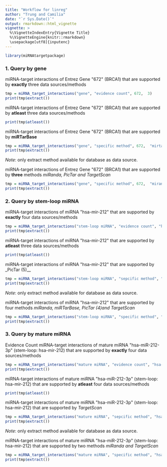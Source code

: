 ```yaml
---
title: "Workflow for linreg"
author: "Trung and Camilia"
date: "`r Sys.Date()`"
output: rmarkdown::html_vignette
vignette: >
  %\VignetteIndexEntry{Vignette Title}
  %\VignetteEngine{knitr::rmarkdown}
  \usepackage[utf8]{inputenc}
---
```


```r
library(miRNAtargetpackage)
```

### 1. Query by gene

miRNA-target interactions of Entrez Gene \"672\" (BRCA1) that are supported by **exactly** three data sources/methods

```r
tmp = miRNA_target_interactions("gene", "evidence count", 672,  3)
print(tmp$extract())
```

miRNA-target interactions of Entrez Gene \"672\" (BRCA1) that are supported by **atleast** three data sources/methods

```r
print(tmp$atleast())
```

miRNA-target interactions of Entrez Gene \"672\" (BRCA1) that are supported by **miRTarBase**

```r
tmp = miRNA_target_interactions("gene", "specific method", 672,  "mirtarbase")
print(tmp$extract())
```
_Note_: only extract method available for database as data source.

miRNA-target interactions of Entrez Gene \"672\" (BRCA1) that are supported by **three** methods _miRanda, PicTar and TargetScan_

```r
tmp = miRNA_target_interactions("gene", "specific method", 672,  "miranda+pictar4+targetscan")
print(tmp$extract())
```

### 2. Query by stem-loop miRNA

miRNA-target interactions of miRNA \"hsa-mir-212\" that are supported by **exactly** four data sources/methods

```r
tmp = miRNA_target_interactions("stem-loop miRNA", "evidence count", "hsa-mir-212",  4)
print(tmp$extract())
```

miRNA-target interactions of miRNA \"hsa-mir-212\" that are supported by **atleast** three data sources/methods

```r
print(tmp$atleast())
```

miRNA-target interactions of miRNA \"hsa-mir-212\" that are supported by _PicTar (5)__

```r
tmp = miRNA_target_interactions("stem-loop miRNA", "sepcific method", "hsa-mir-212",  "pictar5")
print(tmp$extract())
```
_Note_: only extract method available for database as data source.

miRNA-target interactions of miRNA \"hsa-mir-212\" that are supported by four methods _miRanda, miRTarBase, PicTar (4)and TargetScan_

```r
tmp = miRNA_target_interactions("stem-loop miRNA", "specific method", "hsa-mir-212",  "miranda+mirtarbase+pictar4+targetscan")
print(tmp$extract())
```

### 3. Query by mature miRNA

Evidence Count	miRNA-target interactions of mature miRNA \"hsa-miR-212-3p\" (stem-loop: hsa-mir-212) that are supported by **exactly** four data sources/methods

```r
tmp = miRNA_target_interactions("mature miRNA", "evidence count", "hsa-miR-212-3p",  4)
print(tmp$extract())
```

miRNA-target interactions of mature miRNA \"hsa-miR-212-3p\" (stem-loop: hsa-mir-212) that are supported by **atleast** four data sources/methods

```r
print(tmp$atleast())
```

miRNA-target interactions of mature miRNA \"hsa-miR-212-3p\" (stem-loop: hsa-mir-212) that are supported by _TargetScan_

```r
tmp = miRNA_target_interactions("mature miRNA", "sepcific method", "hsa-mir-212-3p",  "targetscan")
print(tmp$extract())
```
_Note_: only extract method available for database as data source.

miRNA-target interactions of mature miRNA \"hsa-miR-212-3p\" (stem-loop: hsa-mir-212) that are supported by two methods _miRanda and TargetScan_

```r
tmp = miRNA_target_interactions("mature miRNA", "specific method", "hsa-miR-212-3p",  "miranda+targetscan")
print(tmp$extract())
```
